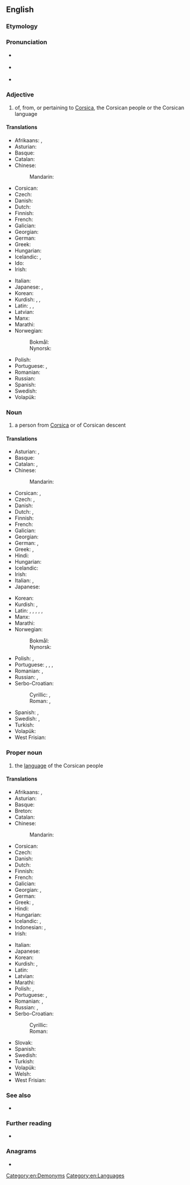 ==English==
{{interwiktionary|code=co}}
{{wikipedia}}

===Etymology===
{{affix|en|Corsica|-an}}

===Pronunciation===
* {{a|UK}} {{IPA|en|/ˈkɔː(ɹ)sɪkən/}}
* {{a|US}} {{IPA|en|/ˈkɔɹsəkən/}}
* {{audio|en|en-us-Corsican.ogg|Audio (US)}}

===Adjective===
{{en-adj}}

# of, from, or pertaining to [[Corsica]], the Corsican people or the Corsican language

====Translations====
{{trans-top|of, from, or pertaining to Corsica}}
* Afrikaans: {{t+|af|Korsikaans}}, {{t+|af|Corsicaans}}
* Asturian: {{t|ast|corsu}}
* Basque: {{t|eu|korsikar}}
* Catalan: {{t+|ca|cors}}
* Chinese:
*: Mandarin: {{t|cmn|科西嘉的|tr=Kēxījiā de}}
* Corsican: {{t+|co|corsu}}
* Czech: {{t+|cs|korsický}}
* Danish: {{t|da|korsikansk}}
* Dutch: {{t+|nl|Corsicaans}}
* Finnish: {{t|fi|korsikalainen}}
* French: {{t+|fr|corse}}
* Galician: {{t+|gl|corso}}
* Georgian: {{t|ka|კორსიკული}}
* German: {{t|de|korsisch}}
* Greek: {{t|el|κορσικανικός}}
* Hungarian: {{t+|hu|korzikai}}
* Icelandic: {{t|is|korsískur|m}}, {{t|is|korsíkanskur|m}}
* Ido: {{t+|io|Korsikano}}
* Irish: {{t|ga|Corsacach}}
{{trans-mid}}
* Italian: {{t+|it|corso}}
* Japanese: {{t|ja|コルシカの|tr=Korushika no}}, {{t|ja|コルシカ島の|tr=Korushika-tō no}}
* Korean: {{t|ko|^코르시카의|tr=Koreusika-ui}}
* Kurdish: {{t+|ku|korsîkî}}, {{t+|ku|korsîkayî}}, {{t+|ku|korsîkayîtî}}
* Latin: {{t|la|corsus}}, {{t|la|corsicus}}, {{t|la|corsicānus}}
* Latvian: {{t|lv|korsikāņu}}
* Manx: {{t|gv|Corsickagh}}
* Marathi: {{t|mr|कॉर्सिकन}}
* Norwegian:
*: Bokmål: {{t|nb|korsikansk}}
*: Nynorsk: {{t|nn|korsikansk}}
* Polish: {{t+|pl|korsykański}}
* Portuguese: {{t+|pt|córsico}}, {{t+|pt|corso}}
* Romanian: {{t|ro|corsican}}
* Russian: {{t+|ru|корсика́нский}}
* Spanish: {{t+|es|corso}}
* Swedish: {{t+|sv|korsikansk}}
* Volapük: {{t|vo|Korsikeänik}}
{{trans-bottom}}

===Noun===
{{en-noun}}

# a person from [[Corsica]] or of Corsican descent

====Translations====
{{trans-top|person from Corsica or of Corsican descent}}
* Asturian: {{t|ast|corsu|m}}, {{t|ast|corsa|f}}
* Basque: {{t|eu|korsikar}}
* Catalan: {{t+|ca|cors|m}}, {{t+|ca|corsa|f}}
* Chinese:
*: Mandarin: {{t|cmn|科西嘉人|tr=Kēxījiā rén}}
* Corsican: {{t+|co|corsu|m}}, {{t+|co|corsa|f}}
* Czech: {{t|cs|Korsičan|m}}, {{t|cs|Korsičanka|f}}
* Danish: {{t|da|korsikaner|c}}
* Dutch: {{t+|nl|Corsicaan|m}}, {{t+|nl|Corsicaanse|f}}
* Finnish: {{t|fi|korsikalainen}}
* French: {{t+|fr|Corse|m|f}}
* Galician: {{t+|gl|corso}}
* Georgian: {{t|ka|კორსიკელი}}
* German: {{t+|de|Korse|m}}, {{t+|de|Korsin|f}}
* Greek: {{t|el|Κορσικανός|m}}, {{t|el|Κορσικανή|f}}
* Hindi: {{t+|hi|कोर्सिकन|f}}
* Hungarian: {{t+|hu|korzikai}}
* Icelandic: {{t|is|korsíkubúi|m}}
* Irish: {{t|ga|Corsacach|m}}
* Italian: {{t+|it|corso|m}}, {{t+|it|corsa|f}}
* Japanese: {{t|ja|コルシカ人|tr=Korushika-jin}}
{{trans-mid}}
* Korean: {{t|ko|코르시카인|tr=Koreusika-in}}
* Kurdish: {{t+|ku|korsîkayî|m|f}}, {{t+|ku|korsîkayîtî|m|f}}
* Latin: {{t|la|Corsus|m}}, {{t|la|Corsa|f}}, {{t|la|Corsicus|m}}, {{t+|la|Corsica|f}}, {{t|la|Corsicānus|m}}, {{t|la|Corsicāna|f}}
* Manx: {{t|gv|Corsickagh|m}}
* Marathi: {{t|mr|कॉर्सिकन}}
* Norwegian:
*: Bokmål: {{t|nb|korsikaner|m}}
*: Nynorsk: {{t|nn|korsikanar|m}}
* Polish: {{t+|pl|Korsykanin|m}}, {{t+|pl|Korsykanka|f}}
* Portuguese: {{t+|pt|córsico|m}}, {{t|pt|córsica|f}}, {{t+|pt|corso|m}}, {{t+|pt|corsa|f}}
* Romanian: {{t|ro|corsican|m}}, {{t+|ro|corsicană|f}}
* Russian: {{t+|ru|корсика́нец|m}}, {{t+|ru|корсика́нка|f}}
* Serbo-Croatian:
*: Cyrillic: {{t|sh|Корзика́нац|m}}, {{t|sh|Корзиканка|f}}
*: Roman: {{t+|sh|Korzikánac|m}}, {{t|sh|Korzikanka|f}}
* Spanish: {{t+|es|corso|m}}, {{t+|es|corsa|f}}
* Swedish: {{t|sv|korsikan|m}}, {{t+|sv|korsikanska|f}}
* Turkish: {{t|tr|Korsikalı}}
* Volapük: {{t|vo|Korsikeänan}}
* West Frisian: {{t|fy|Korsikaanske}}
{{trans-bottom}}

===Proper noun===
{{en-proper noun}}

# the [[language]] of the Corsican people

====Translations====
{{trans-top|language}}
* Afrikaans: {{t+|af|Korsikaans}}, {{t+|af|Corsicaans}}
* Asturian: {{t|ast|corsu|m}}
* Basque: {{t+|eu|korsikera}}
* Breton: {{t+|br|korseg}}
* Catalan: {{t+|ca|cors|m}}
* Chinese:
*: Mandarin: {{t|cmn|科西嘉語|tr=Kēxījiā yǔ}}
* Corsican: {{t+|co|corsu|m}}
* Czech: {{t|cs|korsičtina|f}}
* Danish: {{t|da|korsikansk}}
* Dutch: {{t+|nl|Corsicaans|n}}
* Finnish: {{t+|fi|korsika}}
* French: {{t+|fr|corse|m}}
* Galician: {{t+|gl|corso}}
* Georgian: {{t|ka|კორსიკული}}, {{t|ka|კორსიკული ენა}}
* German: {{t+|de|Korsisch|n}}
* Greek: {{t|el|κορσικανική γλώσσα|f}}, {{t+|el|κορσικανικά|n-p}}
* Hindi: {{t+|hi|कोर्सिकन|f}}
* Hungarian: {{t+|hu|korzikai}}
* Icelandic: {{t|is|korsíska|f}}, {{t+|is|korsíkanska|f}}
* Indonesian: {{t|id|bahasa Korsika}}, {{t|id|Korsika}}
* Irish: {{t|ga|Corsaicis|f}}
{{trans-mid}}
* Italian: {{t+|it|corso|m}}
* Japanese: {{t+|ja|コルシカ語|tr=Korushika-go}}
* Korean: {{t|ko|^코르시카어}}
* Kurdish: {{t+|ku|korsîkayî|f}}, {{t+|ku|korsîkayîtî|f}}
* Latin: {{t|la|corsice}}
* Latvian: {{t|lv|korsikāņu valoda|f}}
* Marathi: {{t|mr|कॉर्सिकन|f}}
* Polish: {{t|pl|język korsykański|m}}, {{t+|pl|korsykański|m}}
* Portuguese: {{t+|pt|córsico|m}}, {{t+|pt|corso|m}}
* Romanian: {{t+|ro|corsicană|f}}, {{t|ro|[[limba]] [[corsicană]]|f}}
* Russian: {{t+|ru|корсика́нский|m}}, {{t|ru|корсика́нский язы́к|m}}
* Serbo-Croatian:
*: Cyrillic: {{t|sh|ко̀рзичкӣ}}
*: Roman: {{t+|sh|kòrzičkī}}
* Slovak: {{t|sk|korziščina|f}}
* Spanish: {{t+|es|corso|m}}
* Swedish: {{t+|sv|korsikanska|c}}
* Turkish: {{t+|tr|Korsikaca}}
* Volapük: {{t|vo|Korsikeänapük}}
* Welsh: {{t|cy|Corseg}}
* West Frisian: {{t|fy|Korsikaansk}}
{{trans-bottom}}

===See also===
* {{langcat|co}}

===Further reading===
* {{ISO 639|link=Ethnologue|1code=co|code=cos}}

===Anagrams===
* {{anagrams|en|a=accinors|carnosic}}

[[Category:en:Demonyms]]
[[Category:en:Languages]]